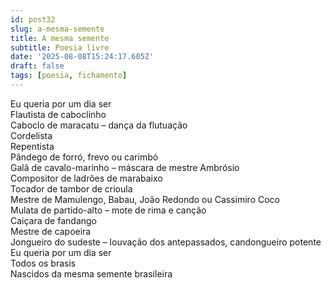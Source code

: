 ```yaml
---
id: post32
slug: a-mesma-semente
title: A mesma semente
subtitle: Poesia livre
date: '2025-08-08T15:24:17.605Z'
draft: false
tags: [poesia, fichamento]
---
```

Eu queria por um dia ser  
Flautista de caboclinho  
Caboclo de maracatu – dança da flutuação  
Cordelista  
Repentista  
Pândego de forró, frevo ou carimbó  
Galã de cavalo-marinho – máscara de mestre Ambrósio  
Compositor de ladrões de marabaixo  
Tocador de tambor de crioula  
Mestre de Mamulengo, Babau, João Redondo ou Cassimiro Coco  
Mulata de partido-alto – mote de rima e canção  
Caiçara de fandango  
Mestre de capoeira  
Jongueiro do sudeste – louvação dos antepassados, candongueiro potente  
Eu queria por um dia ser  
Todos os brasis  
Nascidos da mesma semente brasileira
